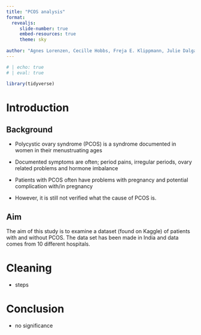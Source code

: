 ```yaml
---
title: "PCOS analysis"
format:
  revealjs:
     slide-number: true
     embed-resources: true
     theme: sky
      
author: "Agnes Lorenzen, Cecille Hobbs, Freja E. Klippmann, Julie Dalgaard Petersen & Mille Rask Sander"
---
```


```r
# | echo: true 
# | eval: true  

library(tidyverse)
```

# Introduction

## Background

-   Polycystic ovary syndrome (PCOS) is a syndrome documented in women in their menustruating ages

-   Documented symptoms are often; period pains, irregular periods, ovary related problems and hormone imbalance

-   Patients with PCOS often have problems with pregnancy and potential complication with/in pregnancy

-   However, it is still not verified what the cause of PCOS is.

## Aim

The aim of this study is to examine a dataset (found on Kaggle) of patients with and without PCOS. The data set has been made in India and data comes from 10 different hospitals.

# Cleaning

-   steps

# Conclusion

-   no significance
